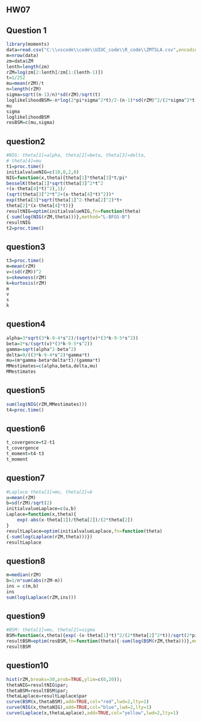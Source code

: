 ## HW07
## Question 1
```r
library(moments)
data=read.csv("C:\\vscode\\code\\UIUC_code\\R_code\\ZMTSLA.csv",encoding="UTF-8",header=TRUE)
m=nrow(data)
zm=data$ZM
lenth=length(zm)
rZM=log(zm[2:lenth]/zm[1:(lenth-1)])
t=1/252
mu=mean(rZM)/t
n=length(rZM)
sigma=sqrt((n-1)/n)*sd(rZM)/sqrt(t)
loglikelihoodBSM=-n*log(2*pi*sigma^2*t)/2-(n-1)*sd(rZM)^2/(2*sigma^2*t)
mu
sigma
loglikelihoodBSM
resBSM=c(mu,sigma)
```
## question2
```r
#NIG: theta[1]=alpha, theta[2]=beta, theta[3]=delta,
# theta[4]=mu
t1=proc.time()
initialvalueNIG=c(10,0,2,0)
NIG=function(x,theta){theta[1]*theta[3]*t/pi*
besselK(theta[1]*sqrt(theta[3]^2*t^2
+(x-theta[4]*t)^2),1)/
(sqrt(theta[3]^2*t^2+(x-theta[4]*t)^2))*
exp(theta[3]*sqrt(theta[1]^2-theta[2]^2)*t+
theta[2]*(x-theta[4]*t))}
resultNIG=optim(initialvalueNIG,fn=function(theta)
{-sum(log(NIG(rZM,theta)))},method="L-BFGS-B")
resultNIG
t2=proc.time()
```

## question3
```r
t3=proc.time()
m=mean(rZM)
v=(sd(rZM))^2
s=skewness(rZM)
k=kurtosis(rZM)
m
v
s
k
```

## question4
```r
alpha=3*sqrt(3*k-9-4*s^2)/(sqrt(v)*(3*k-9-5*s^2))
beta=3*s/(sqrt(v)*(3*k-9-5*s^2))
gamma=sqrt(alpha^2-beta^2)
delta=9/((3*k-9-4*s^2)*gamma*t)
mu=(m*gamma-beta*delta*t)/(gamma*t)
MMestimates=c(alpha,beta,delta,mu)
MMestimates

```


## question5
```r
sum(log(NIG(rZM,MMestimates)))
t4=proc.time()
```

## question6
```r
t_covergence=t2-t1
t_covergence
t_moment=t4-t3
t_moment
```

## question7
```r
#Laplace theta[1]=mu, theta[2]=b
u=mean(rZM)
b=sd(rZM)/sqrt(2)
initialvalueLaplace=c(u,b)
Laplace=function(x,theta){
    exp(-abs(x-theta[1])/theta[2])/(2*theta[2])
}
resultLaplace=optim(initialvalueLaplace,fn=function(theta)
{-sum(log(Laplace(rZM,theta)))})
resultLaplace
```

## question8
```r
m=median(rZM)
b=1/n*sum(abs(rZM-m))
ins = c(m,b)
ins
sum(log(Laplace(rZM,ins)))
```

## question9
```r
#BSM: theta[1]=mu, theta[2]=sigma
BSM=function(x,theta){exp(-(x-theta[1]*t)^2/(2*theta[2]^2*t))/sqrt(2*pi*theta[2]^2*t)}
resultBSM=optim(resBSM,fn=function(theta){-sum(log(BSM(rZM,theta)))},method="L-BFGS-B")
resultBSM

```

## question10
```r
hist(rZM,breaks=30,prob=TRUE,ylim=c(0,20));
thetaNIG=resultNIG$par;
thetaBSM=resultBSM$par;
thetaLaplace=resultLaplace$par
curve(BSM(x,thetaBSM),add=TRUE,col="red",lwd=2,lty=1)
curve(NIG(x,thetaNIG),add=TRUE,col="blue",lwd=2,lty=1)
curve(Laplace(x,thetaLaplace),add=TRUE,col="yellow",lwd=2,lty=1)
```
